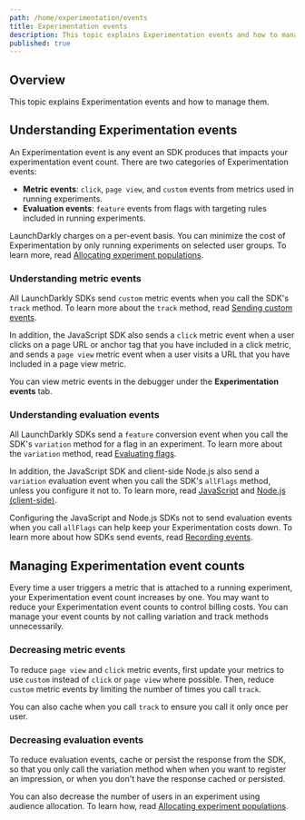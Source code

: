 ```yaml
---
path: /home/experimentation/events
title: Experimentation events
description: This topic explains Experimentation events and how to manage them.
published: true
---
```


## Overview

This topic explains Experimentation events and how to manage them.

## Understanding Experimentation events

An Experimentation event is any event an SDK produces that impacts your experimentation event count. There are two categories of Experimentation events:

- **Metric events**: `click`, `page view`, and `custom` events from metrics used in running experiments.
- **Evaluation events**: `feature` events from flags with targeting rules included in running experiments.

LaunchDarkly charges on a per-event basis. You can minimize the cost of Experimentation by only running experiments on selected user groups. To learn more, read [Allocating experiment populations](/home/experimentation/allocation).

### Understanding metric events

All LaunchDarkly SDKs send `custom` metric events when you call the SDK's `track` method. To learn more about the `track` method, read [Sending custom events](/sdk/features/events).

In addition, the JavaScript SDK also sends a `click` metric event when a user clicks on a page URL or anchor tag that you have included in a click metric, and sends a `page view` metric event when a user visits a URL that you have included in a page view metric.

You can view metric events in the debugger under the **Experimentation events** tab.

### Understanding evaluation events

All LaunchDarkly SDKs send a `feature` conversion event when you call the SDK's `variation` method for a flag in an experiment. To learn more about the `variation` method, read [Evaluating flags](/sdk/features/evaluating).

In addition, the JavaScript SDK and client-side Node.js also send a `variation` evaluation event when you call the SDK's `allFlags` method, unless you configure it not to. To learn more, read [JavaScript](/sdk/features/all-flags#javascript) and [Node.js (client-side)](/sdk/features/all-flags#nodejs-client-side).

Configuring the JavaScript and Node.js SDKs not to send evaluation events when you call `allFlags` can help keep your Experimentation costs down. To learn more about how SDKs send events, read [Recording events](/sdk/concepts/contributors-guide#recording-events).

## Managing Experimentation event counts

Every time a user triggers a metric that is attached to a running experiment, your Experimentation event count increases by one. You may want to reduce your Experimentation event counts to control billing costs. You can manage your event counts by not calling variation and track methods unnecessarily.

### Decreasing metric events

To reduce `page view` and `click` metric events, first update your metrics to use `custom` instead of `click` or `page view` where possible. Then, reduce `custom` metric events by limiting the number of times you call `track`.

You can also cache when you call `track` to ensure you call it only once per user.

### Decreasing evaluation events

To reduce evaluation events, cache or persist the response from the SDK, so that you only call the variation method when when you want to register an impression, or when you don't have the response cached or persisted.

You can also decrease the number of users in an experiment using audience allocation. To learn how, read [Allocating experiment populations](/home/experimentation/allocation).
